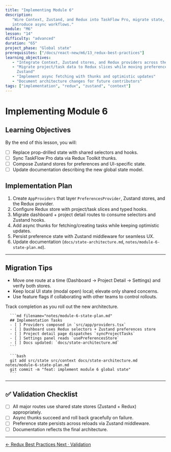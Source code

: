 ```yaml
---
title: "Implementing Module 6"
description:
   "Wire Context, Zustand, and Redux into TaskFlow Pro, migrate state, and
   introduce async workflows."
module: "M6"
lesson: "14"
difficulty: "advanced"
duration: "65"
project_phase: "Global state"
prerequisites: ["/docs/react-new/m6/13_redux-best-practices"]
learning_objectives:
   - "Integrate Context, Zustand stores, and Redux providers across the app"
   - "Migrate project/task data to Redux slices while moving preferences to
     Zustand"
   - "Implement async fetching with thunks and optimistic updates"
   - "Document architecture changes for future contributors"
tags: ["implementation", "redux", "zustand", "context"]
---
```



# Implementing Module 6

## Learning Objectives

By the end of this lesson, you will:

-  [ ] Replace prop-drilled state with shared selectors and hooks.
-  [ ] Sync TaskFlow Pro data via Redux Toolkit thunks.
-  [ ] Compose Zustand stores for preferences and UI-specific state.
-  [ ] Update documentation describing the new global state model.

## Implementation Plan

1. Create `AppProviders` that layer `PreferencesProvider`, Zustand stores, and
   the Redux provider.
2. Configure Redux store with project/task slices and typed hooks.
3. Migrate dashboard + project detail routes to consume selectors and Zustand
   hooks.
4. Add async thunks for fetching/creating tasks while keeping optimistic
   updates.
5. Persist preference state with Zustand middleware for seamless UX.
6. Update documentation (`docs/state-architecture.md`,
   `notes/module-6-state-plan.md`).

---

## Migration Tips

-  Move one route at a time (Dashboard → Project Detail → Settings) and verify
   both stores.
-  Keep local UI state (modal open) local; elevate only shared concerns.
-  Use feature flags if collaborating with other teams to control rollouts.

<Accordions type='single' className='mt-4'>
   <Accordion title='Task Checklist'>
      <p>Track completion as you roll out the new architecture.</p>

      ```md filename="notes/module-6-state-plan.md"
      ## Implementation Tasks
      - [ ] Providers composed in `src/app/providers.tsx`
      - [ ] Dashboard uses Redux selectors + Zustand preferences store
      - [ ] Project detail page dispatches `syncProjectTasks`
      - [ ] Settings panel reads `usePreferencesStore`
      - [ ] Docs updated: `docs/state-architecture.md`
      ```

      ```bash
      git add src/state src/context docs/state-architecture.md notes/module-6-state-plan.md
      git commit -m "feat: implement module 6 global state"
      ```

   </Accordion>
</Accordions>

---

## ✅ Validation Checklist

-  [ ] All major routes use shared state stores (Zustand + Redux) appropriately.
-  [ ] Async thunks succeed and roll back gracefully on failure.
-  [ ] Preference state persists across reloads via Zustand middleware.
-  [ ] Documentation reflects the final architecture.

---

<div className='mt-8 flex justify-between'>
   <a
      href='/docs/react-new/m6/13_redux-best-practices'
      className='text-sm font-medium text-muted-foreground hover:text-foreground'
   >
      ← Redux Best Practices
   </a>
   <a
      href='/docs/react-new/m6/15_validation'
      className='text-sm font-medium text-primary hover:text-primary/80'
   >
      Next · Validation
   </a>
</div>
